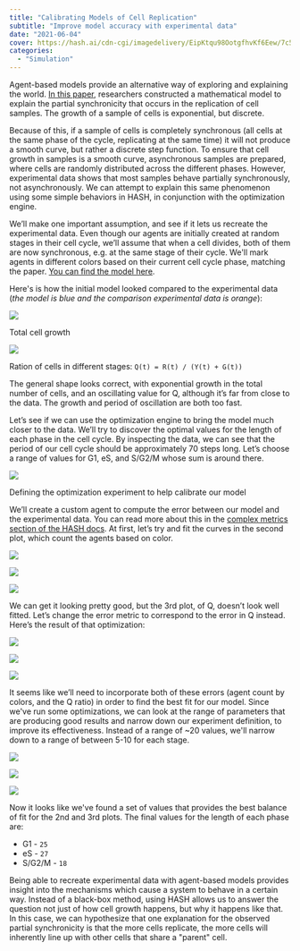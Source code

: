 ```yaml
---
title: "Calibrating Models of Cell Replication"
subtitle: "Improve model accuracy with experimental data"
date: "2021-06-04"
cover: https://hash.ai/cdn-cgi/imagedelivery/EipKtqu98OotgfhvKf6Eew/7c5dcf77-5a3c-4a9c-13db-355d323aa100/public
categories: 
  - "Simulation"
---
```


Agent-based models provide an alternative way of exploring and explaining the world. [In this paper](https://royalsocietypublishing.org/doi/full/10.1098/rsif.2019.0382), researchers constructed a mathematical model to explain the partial synchronicity that occurs in the replication of cell samples. The growth of a sample of cells is exponential, but discrete.

Because of this, if a sample of cells is completely synchronous (all cells at the same phase of the cycle, replicating at the same time) it will not produce a smooth curve, but rather a discrete step function. To ensure that cell growth in samples is a smooth curve, asynchronous samples are prepared, where cells are randomly distributed across the different phases. However, experimental data shows that most samples behave partially synchronously, not asynchronously. We can attempt to explain this same phenomenon using some simple behaviors in HASH, in conjunction with the optimization engine.

We’ll make one important assumption, and see if it lets us recreate the experimental data. Even though our agents are initially created at random stages in their cell cycle, we’ll assume that when a cell divides, both of them are now synchronous, e.g. at the same stage of their cycle. We'll mark agents in different colors based on their current cell cycle phase, matching the paper. [You can find the model here](https://simulation.hash.ai/@hash/multi-stage-cell-replication).

Here's is how the initial model looked compared to the experimental data (_the model is blue and the comparison experimental data is orange_):

![](https://hash.ai/cdn-cgi/imagedelivery/EipKtqu98OotgfhvKf6Eew/d5c494fd-cd56-4641-0fbc-d7ec70484e00/public)

Total cell growth

![](https://hash.ai/cdn-cgi/imagedelivery/EipKtqu98OotgfhvKf6Eew/ac883fd3-7d7e-45e4-e225-070dfd619d00/public)

Ration of cells in different stages: `Q(t) = R(t) / (Y(t) + G(t))`

The general shape looks correct, with exponential growth in the total number of cells, and an oscillating value for Q, although it’s far from close to the data. The growth and period of oscillation are both too fast.

Let’s see if we can use the optimization engine to bring the model much closer to the data. We’ll try to discover the optimal values for the length of each phase in the cell cycle. By inspecting the data, we can see that the period of our cell cycle should be approximately 70 steps long. Let’s choose a range of values for G1, eS, and S/G2/M whose sum is around there.

![](https://hash.ai/cdn-cgi/imagedelivery/EipKtqu98OotgfhvKf6Eew/34246557-99ee-4b9c-f4ba-1b63c35bca00/public)

Defining the optimization experiment to help calibrate our model

We’ll create a custom agent to compute the error between our model and the experimental data. You can read more about this in the [complex metrics section of the HASH docs](https://hash.dev/docs/simulation/creating-simulations/experiments/optimization-experiments/complex-metrics). At first, let’s try and fit the curves in the second plot, which count the agents based on color.

![](https://hash.ai/cdn-cgi/imagedelivery/EipKtqu98OotgfhvKf6Eew/431df3f2-3c15-46eb-703a-65e2106e9100/public)

![](https://hash.ai/cdn-cgi/imagedelivery/EipKtqu98OotgfhvKf6Eew/9b77be51-f71e-4556-7e97-202910e0ff00/public)

![](https://hash.ai/cdn-cgi/imagedelivery/EipKtqu98OotgfhvKf6Eew/5cd1f18b-ed50-4305-91a3-f128ca8c5800/public)

We can get it looking pretty good, but the 3rd plot, of Q, doesn’t look well fitted. Let’s change the error metric to correspond to the error in Q instead. Here’s the result of that optimization:

![](https://hash.ai/cdn-cgi/imagedelivery/EipKtqu98OotgfhvKf6Eew/db4b8ecb-b25f-46d7-0606-0cffa6174500/public)

![](https://hash.ai/cdn-cgi/imagedelivery/EipKtqu98OotgfhvKf6Eew/21073afe-d6ad-4234-a232-92c289298700/public)

![](https://hash.ai/cdn-cgi/imagedelivery/EipKtqu98OotgfhvKf6Eew/728941e5-64a9-4f67-4864-6b8e31dd7b00/public)

It seems like we’ll need to incorporate both of these errors (agent count by colors, and the Q ratio) in order to find the best fit for our model. Since we've run some optimizations, we can look at the range of parameters that are producing good results and narrow down our experiment definition, to improve its effectiveness. Instead of a range of ~20 values, we'll narrow down to a range of between 5-10 for each stage.

![](https://hash.ai/cdn-cgi/imagedelivery/EipKtqu98OotgfhvKf6Eew/e8e702ef-8be0-4ad3-aefc-c51728420a00/public)

![](https://hash.ai/cdn-cgi/imagedelivery/EipKtqu98OotgfhvKf6Eew/c11c05b1-7e4a-46be-8025-59395fea1f00/public)

![](https://hash.ai/cdn-cgi/imagedelivery/EipKtqu98OotgfhvKf6Eew/c8901136-6c73-41c6-46e9-9e952b16b900/public)

Now it looks like we've found a set of values that provides the best balance of fit for the 2nd and 3rd plots. The final values for the length of each phase are:

- G1 - `25`
- eS - `27`
- S/G2/M - `18`

Being able to recreate experimental data with agent-based models provides insight into the mechanisms which cause a system to behave in a certain way. Instead of a black-box method, using HASH allows us to answer the question not just of how cell growth happens, but why it happens like that. In this case, we can hypothesize that one explanation for the observed partial synchronicity is that the more cells replicate, the more cells will inherently line up with other cells that share a "parent" cell.
